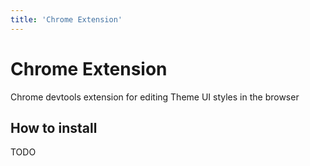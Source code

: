 ```yaml
---
title: 'Chrome Extension'
---
```




# Chrome Extension

Chrome devtools extension for editing Theme UI styles in the browser

## How to install

TODO
